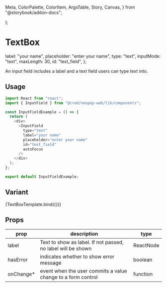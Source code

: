   Meta,
  ColorPalette,
  ColorItem,
  ArgsTable,
  Story,
  Canvas,
} from "@storybook/addon-docs";

  <div
    className="w-full max-w-xs mx-auto"
    style={{ background: "white", padding: "30px" }}
  >
    <TextBox {...args} />
  </div>
);

<Meta title="Experiment" />

# TextBox

  label: "your name",
  placeholder: "enter your name",
  type: "text",
  inputMode: "text",
  maxLength: 30,
  id: "text_field",
};


An input field includes a label and a text field users can type text into.

## Usage

```javascript
import React from "react";
import { InputField } from "@cred/neopop-web/lib/components";

const InputFieldExample = () => {
  return (
    <div>
      <InputField
        type="text"
        label="your name"
        placeholder="enter your name"
        id="text_field"
        autoFocus
      />
    </div>
  );
};

export default InputFieldExample;
```

## Variant

<Canvas>
  <Story name="TextBox" args={{ ...textBoxArgTypes }} argTypes={argTypes}>
    {TextBoxTemplate.bind({})}
  </Story>
</Canvas>

## Props

<div style={{overflowX: 'auto'}}>

| prop      | description                                                  | type      |
|-----------|--------------------------------------------------------------|-----------|
| label     | Text to show as label. If not passed, no label will be shown | ReactNode |
| hasError  | indicates whether to show error message                      | boolean   |
| onChange* | event when the user commits a value change to a form control | function  |

</div>

